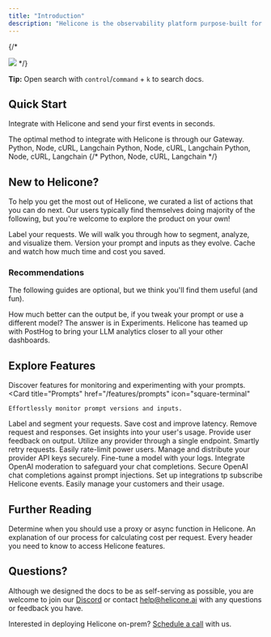 ```yaml
---
title: "Introduction"
description: "Helicone is the observability platform purpose-built for LLM developers."
---
```

{/* 
<Frame type="glass">
  <img src="/images/helicone-og.webp"/>
</Frame> */}

<Note>**Tip:** Open search with `control`/`command` + `k` to search docs. </Note>


## Quick Start

Integrate with Helicone and send your first events in seconds. 

<CardGroup cols={1}>
  <Card title="Gateway" href="/getting-started/integration-method/gateway" icon="flag">
    The optimal method to integrate with Helicone is through our Gateway. 
  </Card>
</CardGroup>

<CardGroup cols={3}>
  <Card title="OpenAI" href="/getting-started/integration-method/openai-proxy">
    Python, Node, cURL, Langchain
  </Card>
  <Card title="Azure" href="/getting-started/integration-method/azure">
    Python, Node, cURL, Langchain
  </Card>
  <Card title="Anthropic" href="/getting-started/integration-method/anthropic">
    Python, Node, cURL, Langchain
  </Card>
  {/* <Card title="Gemini" href="/getting-started/integration-method/gemini">
    Python, Node, cURL, Langchain
  </Card> */}
  <Card title="Anyscale" href="/getting-started/integration-method/anyscale">

  </Card>
  <Card title="Together AI" href="/getting-started/integration-method/together">

  </Card>
   <Card title="OpenRouter" href="/getting-started/integration-method/openrouter">

  </Card>
     <Card title="LiteLLM" href="/getting-started/integration-method/litellm">
  </Card>
</CardGroup>

## New to Helicone? 

To help you get the most out of Helicone, we curated a list of actions that you can do next. Our users typically find themselves doing majority of the following, but you're welcome to explore the product on your own!



<CardGroup cols={1}>
  <Card title="Add a custom property" href="features/advanced-usage/custom-properties" icon="square-1">
    Label your requests. We will walk you through how to segment, analyze, and visualize them.
  </Card>
  <Card title="Create your first prompt" href="/features/prompts" icon="square-2">
    Version your prompt and inputs as they evolve. 
  </Card>
  <Card title="Cache responses" href="/helicone-headers/header-directory" icon="square-3">
    Cache and watch how much time and cost you saved. 
  </Card>
</CardGroup>

### Recommendations
The following guides are optional, but we think you'll find them useful (and fun). 

<CardGroup cols={2}>
  <Card title="Run an experiment" href="use-cases/experiments" icon="star-christmas">
    How much better can the output be, if you tweak your prompt or use a different model? The answer is in Experiments.  
  </Card>
  <Card title="Bring it to PostHog" href="getting-started/integration-method/posthog" icon="star-christmas">
    Helicone has teamed up with PostHog to bring your LLM analytics closer to all your other dashboards.
  </Card>
</CardGroup>

## Explore Features

Discover features for monitoring and experimenting with your prompts. 
<CardGroup cols={3}>
  <Card
    title="Prompts"
    href="/features/prompts"
    icon="square-terminal"
  >
    Effortlessly monitor prompt versions and inputs. 
  </Card>
  <Card
    title="Custom Properties"
    href="/features/advanced-usage/custom-properties"
    icon="tag"
  >
    Label and segment your requests. 
  </Card>
  <Card 
    title="Caching" 
    href="/features/advanced-usage/caching"
    icon="database"
  >
    Save cost and improve latency. 
  </Card>
  <Card 
    title="Omit Logs" 
    href="/features/advanced-usage/omit-logs"
    icon="square-minus"
  >
    Remove request and responses. 
  </Card>
  <Card 
    title="User Metrics" 
    href="/features/advanced-usage/user-metrics"
    icon="chart-user"
  >
    Get insights into your user's usage. 
  </Card>
  <Card 
    title="Feedback" 
    href="/features/advanced-usage/feedback"
    icon="thumbs-up"
  >
    Provide user feedback on output. 
  </Card>
  <Card 
    title="Gateway Fallback (Beta)" 
    href="/getting-started/integration-method/gateway-fallbacks"
    icon="diagram-next"
  >
    Utilize any provider through a single endpoint.
  </Card>
  <Card 
    title="Retries" 
    href="/features/advanced-usage/retries"
    icon="repeat"
  >
    Smartly retry requests. 
  </Card>
  <Card
    title="Rate Limiting"
    href="/features/advanced-usage/custom-rate-limits"
    icon="user-minus"
  >
    Easily rate-limit power users. 
  </Card>
  <Card 
    title="Key Vault" 
    href="/features/advanced-usage/vault"
    icon="key"
  >
    Manage and distribute your provider API keys securely.
  </Card>
  <Card 
    title="Fine Tuning" 
    href="/features/advanced-usage/fine-tuning"
    icon="gears"
  >
    Fine-tune a model with your logs. 
  </Card>
  <Card 
    title="Moderation Integration" 
    href="/features/advanced-usage/moderations"
    icon="eye"
  >
    Integrate OpenAI moderation to safeguard your chat completions.
  </Card>
  <Card 
    title="LLM Security" 
    href="/features/advanced-usage/llm-security"
    icon="shield-check"
  >
    Secure OpenAI chat completions against prompt injections.
  </Card>
    <Card 
    title="Webhooks" 
    href="/features/Webhooks"
    icon="webhook"
  >
    Set up integrations tp subscribe Helicone events. 
  </Card>
  <Card 
    title="Customer Portal" 
    href="/features/customer_portal/intro"
    icon="chart-tree-map"
  >
    Easily manage your customers and their usage.
  </Card>


</CardGroup>


## Further Reading

<CardGroup cols={3}>
  <Card title="Proxy or Async?" href="/getting-started/proxy-vs-async-method">
    Determine when you should use a proxy or async function in Helicone.
  </Card>
  <Card title="How We Calculate Costs" href="/faq/how-we-calculate-cost">
    An explanation of our process for calculating cost per request. 
  </Card>
  <Card title="Understanding Helicone Headers" href="/helicone-headers/header-directory">
    Every header you need to know to access Helicone features.
  </Card>
</CardGroup>


## Questions? 
<Check>Although we designed the docs to be as self-serving as possible, you are welcome to join our [Discord](https://discord.com/invite/HwUbV3Q8qz) or contact [help@helicone.ai](help@helicone.ai) with any questions or feedback you have. </Check>

Interested in deploying Helicone on-prem? [Schedule a call](https://www.helicone.ai/contact) with us.  